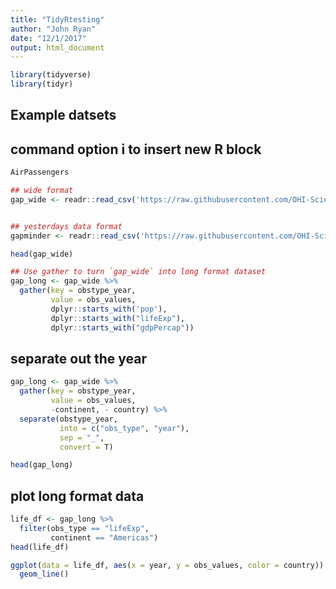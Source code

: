 ```yaml
---
title: "TidyRtesting"
author: "John Ryan"
date: "12/1/2017"
output: html_document
---
```


```r
library(tidyverse)
library(tidyr)
```

## Example datsets

## command option i to insert new R block
```r
AirPassengers
```

```r
## wide format
gap_wide <- readr::read_csv('https://raw.githubusercontent.com/OHI-Science/data-science-training/master/data/gapminder_wide.csv')


## yesterdays data format
gapminder <- readr::read_csv('https://raw.githubusercontent.com/OHI-Science/data-science-training/master/data/gapminder.csv')

head(gap_wide)

## Use gather to turn `gap_wide` into long format dataset
gap_long <- gap_wide %>%
  gather(key = obstype_year,
         value = obs_values,
         dplyr::starts_with('pop'),
         dplyr::starts_with("lifeExp"),
         dplyr::starts_with("gdpPercap"))
```

## separate out the year
```r
gap_long <- gap_wide %>%
  gather(key = obstype_year,
         value = obs_values,
         -continent, - country) %>%
  separate(obstype_year,
           into = c("obs_type", "year"),
           sep = "_",
           convert = T)

head(gap_long)

```

## plot long format data
```r
life_df <- gap_long %>%
  filter(obs_type == "lifeExp",
         continent == "Americas")
head(life_df)

ggplot(data = life_df, aes(x = year, y = obs_values, color = country)) +
  geom_line()
```



